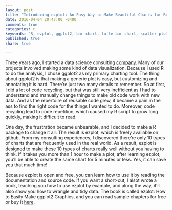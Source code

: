 ```yaml
---
layout: post
title: "Introducing ezplot: An Easy Way to Make Beautiful Charts for Real World Clients"
date: 2016-04-04 20:47:00 -0400
comments: true
categories: r
keywords: "R, ezplot, ggplot2, bar chart, tufte bar chart, scatter plot, heatmaps, interval plot, histogram, density plot, labeled bar chart, line plot, tufte slopegraph"
published: true
share: true

---
```


Three years ago, I started a data science consulting [company](Cabaceo.com). Many of our projects involved making some kind of data visualization. Because I used R to do the analysis, I chose ggplot2 as my primary charting tool. The thing about ggplot2 is that making a generic plot is easy, but customizing and annotating it is hard. There're just two many details to remember. So at first, I did a lot of code recycling, but that was still very inefficient as I had to understand and manually change things to make old code work with new data. And as the repertoire of reusable code grew, it became a pain in the ass to find the right code for the things I wanted to do. Moreover, code recycling lead to code repetition, which caused my R script to grow long quickly, making it difficult to read.

One day, the frustration became unbearable, and I decided to make a R package to change it all. The result is ezplot, which is freely available on github. From my consulting experiences, I discovered there're only 10 types of charts that are frequently used in the real world. As a result, ezplot is designed to make these 10 types of charts really well without you having to think. If it takes you more than 1 hour to make a plot, after learning ezplot, you'll be able to create the same chart for 5 minutes or less. Yes, it can save you that much time!

Because ezplot is open and free, you can learn how to use it by reading the documentation and source code. If you want a short-cut, I alsot wrote a book, teaching you how to use ezplot by example, and along the way, it'll also show you how to wrangle and tidy data. The book is called ezplot: How to Easily Make ggplot2 Graphics, and you can read sample chapters for free or buy it [here](https://leanpub.com/ezplot). 